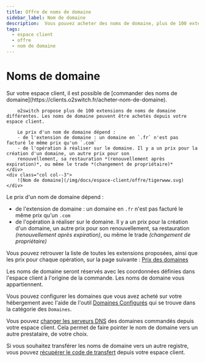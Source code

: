 ```yaml
---
title: Offre de noms de domaine
sidebar_label: Nom de domaine
description:  Vous pouvez acheter des noms de domaine, plus de 100 extensions sont disponibles
tags:
  - espace client
  - offre
  - nom de domaine
---
```


# Noms de domaine 

<div class="row">
    <div class="col col--9">
        Sur votre espace client, il est possible de [commander des noms de domaine](https://clients.o2switch.fr/acheter-nom-de-domaine). 
        
        o2switch propose plus de 100 extensions de noms de domaine différentes. Les noms de domaine peuvent être achetés depuis votre espace client. 
    
        Le prix d'un nom de domaine dépend :
        - de l'extension de domaine : un domaine en `.fr` n'est pas facturé le même prix qu'un `.com`
        - de l'opération à réaliser sur le domaine. Il y a un prix pour la création d'un domaine, un autre prix pour son 
        renouvellement, sa restauration *(renouvellement après expiration)*, ou même le trade *(changement de propriétaire)*
    </div>
    <div class="col col--3">
        ![Nom de domaine](/img/docs/espace-client/offre/tigerwww.svg)
    </div>
</div>

Le prix d'un nom de domaine dépend :
- de l'extension de domaine : un domaine en `.fr` n'est pas facturé le même prix qu'un `.com`
- de l'opération à réaliser sur le domaine. Il y a un prix pour la création d'un domaine, un autre prix pour son 
renouvellement, sa restauration *(renouvellement après expiration)*, ou même le trade *(changement de propriétaire)*

Vous pouvez retrouver la liste de toutes les extensions proposées, ainsi que les prix pour chaque opération, sur la 
page suivante : [Prix des domaines](https://clients.o2switch.fr/domaine/prix-domaines)

Les noms de domaine seront réservés avec les coordonnées définies dans l'espace client à l'origine de la commande.
Les noms de domaine vous appartiennent. 

Vous pouvez configurer les domaines que vous avez acheté sur votre hébergement avec l'aide de l'outil 
[Domaines Configurés](/cpanel/domaines/configuration-domaine) qui se trouve dans la catégorie des `Domaines`.

Vous pouvez [changer les serveurs DNS](/nom-de-domaine/changer-dns/o2switch) des domaines commandés depuis 
votre espace client. Cela permet de faire pointer le nom de domaine vers un autre prestataire, de votre choix.

Si vous souhaitez transférer les noms de domaine vers un autre registre, vous pouvez 
[récupérer le code de transfert](/nom-de-domaine/code-transfert/o2switch) depuis votre espace client. 

